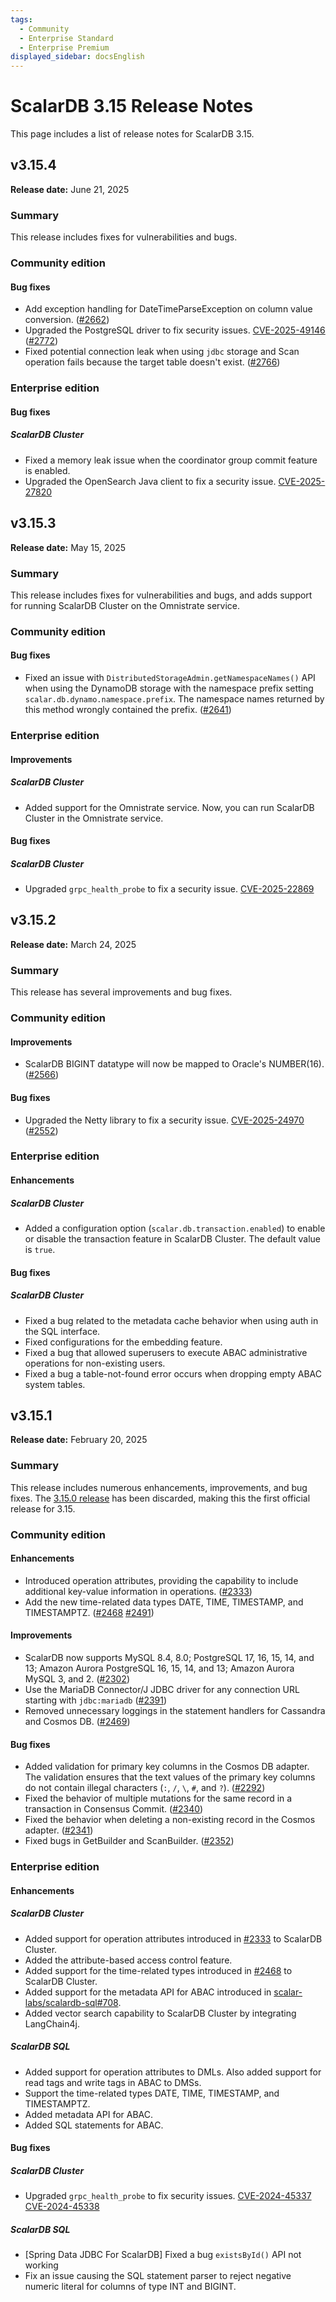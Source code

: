 ```yaml
---
tags:
  - Community
  - Enterprise Standard
  - Enterprise Premium
displayed_sidebar: docsEnglish
---
```


# ScalarDB 3.15 Release Notes

This page includes a list of release notes for ScalarDB 3.15.

## v3.15.4

**Release date:** June 21, 2025

### Summary

This release includes fixes for vulnerabilities and bugs.

### Community edition

#### Bug fixes

- Add exception handling for DateTimeParseException on column value conversion. ([#2662](https://github.com/scalar-labs/scalardb/pull/2662))
- Upgraded the PostgreSQL driver to fix security issues. [CVE-2025-49146](https://github.com/advisories/GHSA-hq9p-pm7w-8p54 "CVE-2025-49146") ([#2772](https://github.com/scalar-labs/scalardb/pull/2772))
- Fixed potential connection leak when using `jdbc` storage and Scan operation fails because the target table doesn't exist. ([#2766](https://github.com/scalar-labs/scalardb/pull/2766))

### Enterprise edition

#### Bug fixes

##### ScalarDB Cluster

- Fixed a memory leak issue when the coordinator group commit feature is enabled.
- Upgraded the OpenSearch Java client to fix a security issue. [CVE-2025-27820](https://github.com/advisories/GHSA-73m2-qfq3-56cx "CVE-2025-27820")

## v3.15.3

**Release date:** May 15, 2025

### Summary

This release includes fixes for vulnerabilities and bugs, and adds support for running ScalarDB Cluster on the Omnistrate service.

### Community edition

#### Bug fixes

- Fixed an issue with `DistributedStorageAdmin.getNamespaceNames()` API when using the DynamoDB storage with the namespace prefix setting `scalar.db.dynamo.namespace.prefix`. The namespace names returned by this method wrongly contained the prefix. ([#2641](https://github.com/scalar-labs/scalardb/pull/2641))

### Enterprise edition

#### Improvements

##### ScalarDB Cluster

- Added support for the Omnistrate service. Now, you can run ScalarDB Cluster in the Omnistrate service.

#### Bug fixes

##### ScalarDB Cluster

- Upgraded `grpc_health_probe` to fix a security issue. [CVE-2025-22869](https://github.com/advisories/GHSA-hcg3-q754-cr77)

## v3.15.2

**Release date:** March 24, 2025

### Summary

This release has several improvements and bug fixes.

### Community edition

#### Improvements

- ScalarDB BIGINT datatype will now be mapped to Oracle's NUMBER(16). ([#2566](https://github.com/scalar-labs/scalardb/pull/2566))

#### Bug fixes

- Upgraded the Netty library to fix a security issue. [CVE-2025-24970](https://github.com/advisories/GHSA-4g8c-wm8x-jfhw "CVE-2025-24970") ([#2552](https://github.com/scalar-labs/scalardb/pull/2552))

### Enterprise edition

#### Enhancements

##### ScalarDB Cluster

- Added a configuration option (`scalar.db.transaction.enabled`) to enable or disable the transaction feature in ScalarDB Cluster. The default value is `true`.

#### Bug fixes

##### ScalarDB Cluster

- Fixed a bug related to the metadata cache behavior when using auth in the SQL interface.
- Fixed configurations for the embedding feature.
- Fixed a bug that allowed superusers to execute ABAC administrative operations for non-existing users.
- Fixed a bug a table-not-found error occurs when dropping empty ABAC system tables.

## v3.15.1

**Release date:** February 20, 2025

### Summary

This release includes numerous enhancements, improvements, and bug fixes. The [3.15.0 release](https://github.com/scalar-labs/scalardb/releases/tag/v3.15.0) has been discarded, making this the first official release for 3.15.

### Community edition

#### Enhancements

- Introduced operation attributes, providing the capability to include additional key-value information in operations. ([#2333](https://github.com/scalar-labs/scalardb/pull/2333))
- Add the new time-related data types DATE, TIME, TIMESTAMP, and TIMESTAMPTZ. ([#2468](https://github.com/scalar-labs/scalardb/pull/2468) [#2491](https://github.com/scalar-labs/scalardb/pull/2491))

#### Improvements

- ScalarDB now supports MySQL 8.4, 8.0; PostgreSQL 17, 16, 15, 14, and 13; Amazon Aurora PostgreSQL 16, 15, 14, and 13; Amazon Aurora MySQL 3, and 2. ([#2302](https://github.com/scalar-labs/scalardb/pull/2302))
- Use the MariaDB Connector/J JDBC driver for any connection URL starting with `jdbc:mariadb` ([#2391](https://github.com/scalar-labs/scalardb/pull/2391))
- Removed unnecessary loggings in the statement handlers for Cassandra and Cosmos DB. ([#2469](https://github.com/scalar-labs/scalardb/pull/2469))

#### Bug fixes

- Added validation for primary key columns in the Cosmos DB adapter. The validation ensures that the text values of the primary key columns do not contain illegal characters (`:`, `/`, `\`, `#`, and `?`). ([#2292](https://github.com/scalar-labs/scalardb/pull/2292))
- Fixed the behavior of multiple mutations for the same record in a transaction in Consensus Commit. ([#2340](https://github.com/scalar-labs/scalardb/pull/2340))
- Fixed the behavior when deleting a non-existing record in the Cosmos adapter. ([#2341](https://github.com/scalar-labs/scalardb/pull/2341))
- Fixed bugs in GetBuilder and ScanBuilder. ([#2352](https://github.com/scalar-labs/scalardb/pull/2352))

### Enterprise edition

#### Enhancements

##### ScalarDB Cluster

- Added support for operation attributes introduced in [#2333](https://github.com/scalar-labs/scalardb/pull/2333) to ScalarDB Cluster.
- Added the attribute-based access control feature.
- Added support for the time-related types introduced in [#2468](https://github.com/scalar-labs/scalardb/pull/2468) to ScalarDB Cluster.
- Added support for the metadata API for ABAC introduced in [scalar-labs/scalardb-sql#708](https://github.com/scalar-labs/scalardb-sql/pull/708).
- Added vector search capability to ScalarDB Cluster by integrating LangChain4j.

##### ScalarDB SQL

- Added support for operation attributes to DMLs. Also added support for read tags and write tags in ABAC to DMSs.
- Support the time-related types DATE, TIME, TIMESTAMP, and TIMESTAMPTZ.
- Added metadata API for ABAC.
- Added SQL statements for ABAC.

#### Bug fixes

##### ScalarDB Cluster

- Upgraded `grpc_health_probe` to fix security issues. [CVE-2024-45337](https://github.com/advisories/GHSA-v778-237x-gjrc "CVE-2024-45337") [CVE-2024-45338](https://github.com/advisories/GHSA-w32m-9786-jp63 "CVE-2024-45338")

##### ScalarDB SQL

- [Spring Data JDBC For ScalarDB] Fixed a bug `existsById()` API not working
- Fix an issue causing the SQL statement parser to reject negative numeric literal for columns of type INT and BIGINT.
